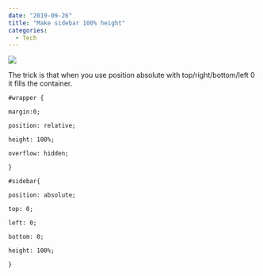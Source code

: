 ---
date: "2019-09-26"
title: "Make sidebar 100% height"
categories:
  - Tech
---

![](./sidebar.png)

The trick is that when you use position absolute with top/right/bottom/left 0 it fills the container.

```
#wrapper {

margin:0;

position: relative;

height: 100%;

overflow: hidden;

}

#sidebar{

position: absolute;

top: 0;

left: 0;

bottom: 0;

height: 100%;

}
```